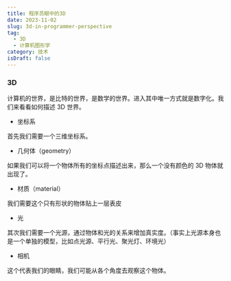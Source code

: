 ```yaml
---
title: 程序员眼中的3D
date: 2023-11-02
slug: 3d-in-programmer-perspective
tag:
  - 3D
  - 计算机图形学
category: 技术
isDraft: false
---
```


### 3D

计算机的世界，是比特的世界，是数学的世界。进入其中唯一方式就是数字化。我们来看看如何描述 3D 世界。

- 坐标系

首先我们需要一个三维坐标系。

- 几何体（geometry）

如果我们可以将一个物体所有的坐标点描述出来，那么一个没有颜色的 3D 物体就出现了。

- 材质（material）

我们需要这个只有形状的物体贴上一层表皮

- 光

其次我们需要一个光源，通过物体和光的关系来增加真实度。（事实上光源本身也是一个单独的模型，比如点光源、平行光、聚光灯、环境光）

- 相机

这个代表我们的眼睛，我们可能从各个角度去观察这个物体。
